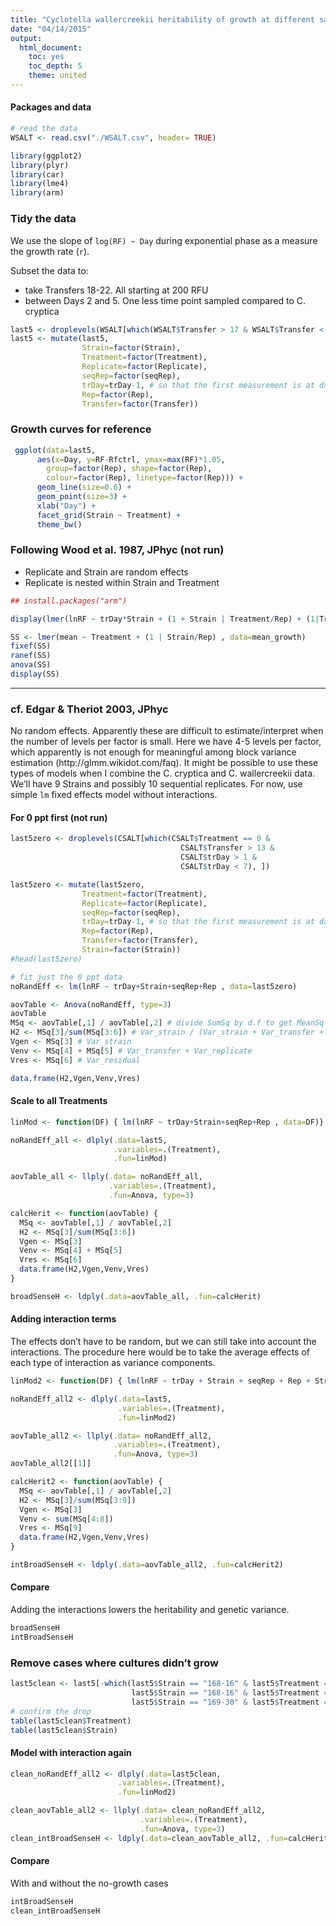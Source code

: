 ```yaml
---
title: "Cyclotella wallercreekii heritability of growth at different salinities"
date: "04/14/2015"
output: 
  html_document:
    toc: yes
    toc_depth: 5
    theme: united
---
```


#### Packages and data

```r
# read the data
WSALT <- read.csv("./WSALT.csv", header= TRUE)

library(ggplot2)
library(plyr)
library(car)
library(lme4)
library(arm)

```

### Tidy the data

We use the slope of `log(RF) ~ Day` during exponential phase as a measure the growth rate (`r`).

Subset the data to:

  - take Transfers 18-22. All starting at 200 RFU
  - between Days 2 and 5. One less time point sampled compared to C. cryptica

```r
last5 <- droplevels(WSALT[which(WSALT$Transfer > 17 & WSALT$Transfer < 23 & WSALT$trDay > 1 & WSALT$trDay < 6), ])
last5 <- mutate(last5,
                Strain=factor(Strain),
                Treatment=factor(Treatment),
                Replicate=factor(Replicate),
                seqRep=factor(seqRep),
                trDay=trDay-1, # so that the first measurement is at day 1
                Rep=factor(Rep),
                Transfer=factor(Transfer))
```

### Growth curves for reference

```r
 ggplot(data=last5,
      aes(x=Day, y=RF-Rfctrl, ymax=max(RF)*1.05,
        group=factor(Rep), shape=factor(Rep),
        colour=factor(Rep), linetype=factor(Rep))) +
      geom_line(size=0.6) +
      geom_point(size=3) +
      xlab("Day") +
      facet_grid(Strain ~ Treatment) +
      theme_bw()
```


### Following Wood et al. 1987, JPhyc (not run)

- Replicate and Strain are random effects
- Replicate is nested within Strain and Treatment

```r
## install.packages("arm")

display(lmer(lnRF ~ trDay*Strain + (1 + Strain | Treatment/Rep) + (1|Transfer) , data=last5))

SS <- lmer(mean ~ Treatment + (1 | Strain/Rep) , data=mean_growth)
fixef(SS)
ranef(SS)
anova(SS)
display(SS)
```

* * * 

### cf. Edgar & Theriot 2003, JPhyc

No random effects. Apparently these are difficult to estimate/interpret when the number of levels per factor is small. Here we have 4-5 levels per factor, which apparently is not enough for meaningful among block variance estimation (http://glmm.wikidot.com/faq). It might be possible to use these types of models when I combine the C. cryptica and C. wallercreekii data. We'll have 9 Strains and possibly 10 sequential replicates. For now, use simple `lm` fixed effects model without interactions.

#### For 0 ppt first (not run)

```r
last5zero <- droplevels(CSALT[which(CSALT$Treatment == 0 & 
                                      CSALT$Transfer > 13 & 
                                      CSALT$trDay > 1 & 
                                      CSALT$trDay < 7), ])

last5zero <- mutate(last5zero,
                Treatment=factor(Treatment),
                Replicate=factor(Replicate),
                seqRep=factor(seqRep),
                trDay=trDay-1, # so that the first measurement is at day 1
                Rep=factor(Rep),
                Transfer=factor(Transfer),
                Strain=factor(Strain))
#head(last5zero)

# fit just the 0 ppt data
noRandEff <- lm(lnRF ~ trDay+Strain+seqRep+Rep , data=last5zero)

aovTable <- Anova(noRandEff, type=3)
aovTable
MSq <- aovTable[,1] / aovTable[,2] # divide SumSq by d.f to get MeanSq
H2 <- MSq[3]/sum(MSq[3:6]) # Var_strain / (Var_strain + Var_transfer + Var_replicate + Var_residual)
Vgen <- MSq[3] # Var_strain
Venv <- MSq[4] + MSq[5] # Var_transfer + Var_replicate
Vres <- MSq[6] # Var_residual

data.frame(H2,Vgen,Venv,Vres)
```

#### Scale to all Treatments

```r
linMod <- function(DF) { lm(lnRF ~ trDay+Strain+seqRep+Rep , data=DF)}

noRandEff_all <- dlply(.data=last5,
                       .variables=.(Treatment),
                       .fun=linMod)

aovTable_all <- llply(.data= noRandEff_all,
                      .variables=.(Treatment),
                      .fun=Anova, type=3)

calcHerit <- function(aovTable) {
  MSq <- aovTable[,1] / aovTable[,2] 
  H2 <- MSq[3]/sum(MSq[3:6])
  Vgen <- MSq[3]
  Venv <- MSq[4] + MSq[5]
  Vres <- MSq[6]
  data.frame(H2,Vgen,Venv,Vres)
}

broadSenseH <- ldply(.data=aovTable_all, .fun=calcHerit)
```

#### Adding interaction terms

The effects don't have to be random, but we can still take into account the interactions. The procedure here would be to take the average effects of each type of interaction as variance components.

```r
linMod2 <- function(DF) { lm(lnRF ~ trDay + Strain + seqRep + Rep + Strain:seqRep + Strain:Rep + Rep:seqRep, data=DF)}

noRandEff_all2 <- dlply(.data=last5,
                        .variables=.(Treatment),
                        .fun=linMod2)

aovTable_all2 <- llply(.data= noRandEff_all2,
                       .variables=.(Treatment),
                       .fun=Anova, type=3)
aovTable_all2[[1]]

calcHerit2 <- function(aovTable) {
  MSq <- aovTable[,1] / aovTable[,2] 
  H2 <- MSq[3]/sum(MSq[3:9])
  Vgen <- MSq[3]
  Venv <- sum(MSq[4:8])
  Vres <- MSq[9]
  data.frame(H2,Vgen,Venv,Vres)
}

intBroadSenseH <- ldply(.data=aovTable_all2, .fun=calcHerit2)
```

#### Compare

Adding the interactions lowers the heritability and genetic variance. 

```r
broadSenseH
intBroadSenseH
```

### Remove cases where cultures didn't grow

```r
last5clean <- last5[-which(last5$Strain == "168-16" & last5$Treatment == 24 | 
                           last5$Strain == "168-16" & last5$Treatment == 36 |
                           last5$Strain == "169-30" & last5$Treatment == 36),]
# confirm the drop
table(last5clean$Treatment)
table(last5clean$Strain)
```

#### Model with interaction again

```r
clean_noRandEff_all2 <- dlply(.data=last5clean,
                        .variables=.(Treatment),
                        .fun=linMod2)

clean_aovTable_all2 <- llply(.data= clean_noRandEff_all2,
                             .variables=.(Treatment),
                             .fun=Anova, type=3)
clean_intBroadSenseH <- ldply(.data=clean_aovTable_all2, .fun=calcHerit2)
```

#### Compare

With and without the no-growth cases

```r
intBroadSenseH
clean_intBroadSenseH
```